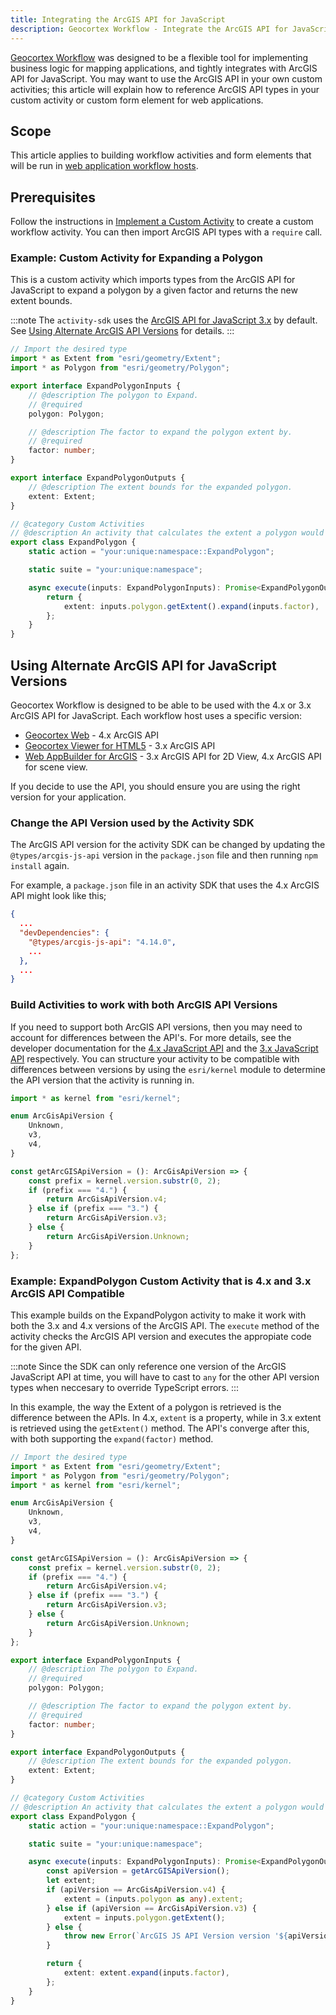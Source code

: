 ```yaml
---
title: Integrating the ArcGIS API for JavaScript
description: Geocortex Workflow - Integrate the ArcGIS API for JavaScript into custom activities for web applications
---
```



[Geocortex Workflow](https://apps.geocortex.com/workflow/designer/) was designed to be a flexible tool for implementing business logic for mapping applications, and tightly integrates with ArcGIS API for JavaScript. You may want to use the ArcGIS API in your own custom activities; this article will explain how to reference ArcGIS API types in your custom activity or custom form element for web applications.

## Scope

This article applies to building workflow activities and form elements that will be run in [web application workflow hosts](concepts-key-concepts.mdx#geocortex-workflow-hosts).

## Prerequisites

<WebPrereqs />

Follow the instructions in [Implement a Custom Activity](implement-custom-activity-web.mdx) to create a custom workflow activity. You can then import ArcGIS API types with a `require` call.

### Example: Custom Activity for Expanding a Polygon

This is a custom activity which imports types from the ArcGIS API for JavaScript to expand a polygon by a given factor and returns the new extent bounds.

:::note
The `activity-sdk` uses the [ArcGIS API for JavaScript 3.x](https://developers.arcgis.com/javascript/3/) by default. See [Using Alternate ArcGIS API Versions](integrating-the-esri-api-web.mdx#using-alternate-arcgis-api-for-javascript-versions) for details.
:::

```ts
// Import the desired type
import * as Extent from "esri/geometry/Extent";
import * as Polygon from "esri/geometry/Polygon";

export interface ExpandPolygonInputs {
    // @description The polygon to Expand.
    // @required
    polygon: Polygon;

    // @description The factor to expand the polygon extent by.
    // @required
    factor: number;
}

export interface ExpandPolygonOutputs {
    // @description The extent bounds for the expanded polygon.
    extent: Extent;
}

// @category Custom Activities
// @description An activity that calculates the extent a polygon would cover if it was expanded by a given factor.
export class ExpandPolygon {
    static action = "your:unique:namespace::ExpandPolygon";

    static suite = "your:unique:namespace";

    async execute(inputs: ExpandPolygonInputs): Promise<ExpandPolygonOutputs> {
        return {
            extent: inputs.polygon.getExtent().expand(inputs.factor),
        };
    }
}
```

## Using Alternate ArcGIS API for JavaScript Versions

Geocortex Workflow is designed to be able to be used with the 4.x or 3.x ArcGIS API for JavaScript. Each workflow host uses a specific version:

-   [Geocortex Web](https://www.geocortex.com/products/gxw/) - 4.x ArcGIS API
-   [Geocortex Viewer for HTML5](https://www.geocortex.com/products/geocortex-essentials/) - 3.x ArcGIS API
-   [Web AppBuilder for ArcGIS](https://www.esri.com/en-us/arcgis/products/web-appbuilder/overview) - 3.x ArcGIS API for 2D View, 4.x ArcGIS API for scene view.

If you decide to use the API, you should ensure you are using the right version for your application.

### Change the API Version used by the Activity SDK

The ArcGIS API version for the activity SDK can be changed by updating the `@types/arcgis-js-api` version in the `package.json` file and then running `npm install` again.

For example, a `package.json` file in an activity SDK that uses the 4.x ArcGIS API might look like this;

```json
{
  ...
  "devDependencies": {
    "@types/arcgis-js-api": "4.14.0",
    ...
  },
  ...
}
```

### Build Activities to work with both ArcGIS API Versions

If you need to support both ArcGIS API versions, then you may need to account for differences between the API's. For more details, see the developer documentation for the [4.x JavaScript API](https://developers.arcgis.com/javascript/) and the [3.x JavaScript API](https://developers.arcgis.com/javascript/3/) respectively.
You can structure your activity to be compatible with differences between versions by using the `esri/kernel` module to determine the API version that the activity is running in.

```ts
import * as kernel from "esri/kernel";

enum ArcGisApiVersion {
    Unknown,
    v3,
    v4,
}

const getArcGISApiVersion = (): ArcGisApiVersion => {
    const prefix = kernel.version.substr(0, 2);
    if (prefix === "4.") {
        return ArcGisApiVersion.v4;
    } else if (prefix === "3.") {
        return ArcGisApiVersion.v3;
    } else {
        return ArcGisApiVersion.Unknown;
    }
};
```

### Example: ExpandPolygon Custom Activity that is 4.x and 3.x ArcGIS API Compatible

This example builds on the ExpandPolygon activity to make it work with both the 3.x and 4.x versions of the ArcGIS API. The `execute` method of the activity checks the ArcGIS API version and executes the appropiate code for the given API.

:::note
Since the SDK can only reference one version of the ArcGIS JavaScript API at time, you will have to cast to `any` for the other API version types when neccesary to override TypeScript errors.
:::

In this example, the way the Extent of a polygon is retrieved is the difference between the APIs. In 4.x, `extent` is a property, while in 3.x extent is retrieved using the `getExtent()` method. The API's converge after this, with both supporting the `expand(factor)` method.

```ts
// Import the desired type
import * as Extent from "esri/geometry/Extent";
import * as Polygon from "esri/geometry/Polygon";
import * as kernel from "esri/kernel";

enum ArcGisApiVersion {
    Unknown,
    v3,
    v4,
}

const getArcGISApiVersion = (): ArcGisApiVersion => {
    const prefix = kernel.version.substr(0, 2);
    if (prefix === "4.") {
        return ArcGisApiVersion.v4;
    } else if (prefix === "3.") {
        return ArcGisApiVersion.v3;
    } else {
        return ArcGisApiVersion.Unknown;
    }
};

export interface ExpandPolygonInputs {
    // @description The polygon to Expand.
    // @required
    polygon: Polygon;

    // @description The factor to expand the polygon extent by.
    // @required
    factor: number;
}

export interface ExpandPolygonOutputs {
    // @description The extent bounds for the expanded polygon.
    extent: Extent;
}

// @category Custom Activities
// @description An activity that calculates the extent a polygon would cover if it was expanded by a given factor.
export class ExpandPolygon {
    static action = "your:unique:namespace::ExpandPolygon";

    static suite = "your:unique:namespace";

    async execute(inputs: ExpandPolygonInputs): Promise<ExpandPolygonOutputs> {
        const apiVersion = getArcGISApiVersion();
        let extent;
        if (apiVersion == ArcGisApiVersion.v4) {
            extent = (inputs.polygon as any).extent;
        } else if (apiVersion == ArcGisApiVersion.v3) {
            extent = inputs.polygon.getExtent();
        } else {
            throw new Error(`ArcGIS JS API Version version '${apiVersion}' not recognized.`);
        }

        return {
            extent: extent.expand(inputs.factor),
        };
    }
}
```

